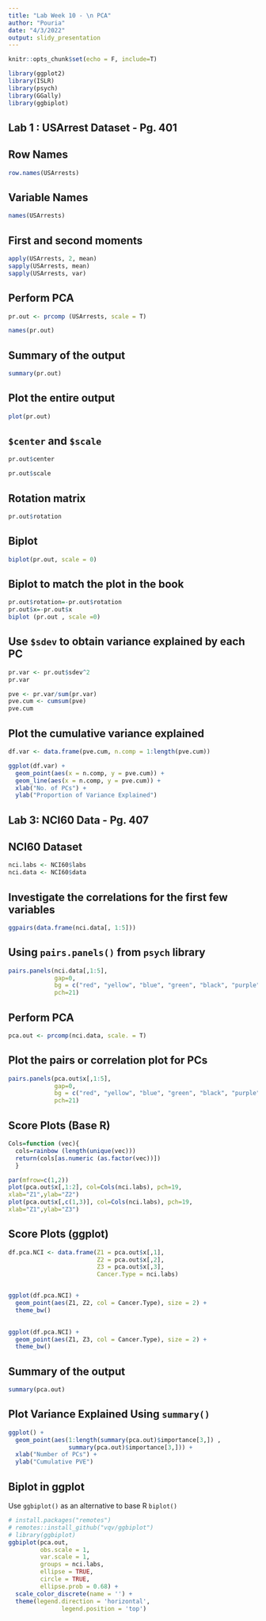 ```yaml
---
title: "Lab Week 10 - \n PCA"
author: "Pouria"
date: "4/3/2022"
output: slidy_presentation
---
```


```r
knitr::opts_chunk$set(echo = F, include=T)
```

```r
library(ggplot2)
library(ISLR)
library(psych)
library(GGally)
library(ggbiplot)
```



## Lab 1 : USArrest Dataset - Pg. 401

## Row Names

```r
row.names(USArrests)

```

## Variable Names

```r
names(USArrests)
```

## First and second moments
```r
apply(USArrests, 2, mean)
sapply(USArrests, mean)
sapply(USArrests, var)
```

## Perform PCA
```r
pr.out <- prcomp (USArrests, scale = T)

names(pr.out)
```

## Summary of the output
```r
summary(pr.out)
```

## Plot the entire output

```r
plot(pr.out)
```



## `$center` and `$scale`

```r
pr.out$center

```

```r
pr.out$scale
```

## Rotation matrix

```r
pr.out$rotation
```

## Biplot

```r
biplot(pr.out, scale = 0)
```

## Biplot to match the plot in the book

```r
pr.out$rotation=-pr.out$rotation
pr.out$x=-pr.out$x
biplot (pr.out , scale =0)
```


## Use `$sdev` to obtain variance explained by each PC

```r
pr.var <- pr.out$sdev^2
pr.var
```


```r
pve <- pr.var/sum(pr.var)
pve.cum <- cumsum(pve)
pve.cum
```

## Plot the cumulative variance explained

```r

df.var <- data.frame(pve.cum, n.comp = 1:length(pve.cum))

ggplot(df.var) +
  geom_point(aes(x = n.comp, y = pve.cum)) +
  geom_line(aes(x = n.comp, y = pve.cum)) +
  xlab("No. of PCs") +
  ylab("Proportion of Variance Explained")
```





## Lab 3: NCI60 Data - Pg. 407 


## NCI60 Dataset

```r
nci.labs <- NCI60$labs
nci.data <- NCI60$data


```


## Investigate the correlations for the first few variables

```r
ggpairs(data.frame(nci.data[, 1:5]))
```

## Using `pairs.panels()` from `psych` library

```r
pairs.panels(nci.data[,1:5],
             gap=0,
             bg = c("red", "yellow", "blue", "green", "black", "purple", "cyan")[factor(nci.labs)],
             pch=21)
```


## Perform PCA

```r
pca.out <- prcomp(nci.data, scale. = T)
```



## Plot the pairs or correlation plot for PCs

```r
pairs.panels(pca.out$x[,1:5],
             gap=0,
             bg = c("red", "yellow", "blue", "green", "black", "purple", "cyan")[factor(nci.labs)],
             pch=21)


```


## Score Plots (Base R)

```r
Cols=function (vec){
  cols=rainbow (length(unique(vec)))
  return(cols[as.numeric (as.factor(vec))])
  }
```

```r
par(mfrow=c(1,2))
plot(pca.out$x[,1:2], col=Cols(nci.labs), pch=19,
xlab="Z1",ylab="Z2")
plot(pca.out$x[,c(1,3)], col=Cols(nci.labs), pch=19,
xlab="Z1",ylab="Z3")
```

## Score Plots (ggplot)

```r
df.pca.NCI <- data.frame(Z1 = pca.out$x[,1],
                         Z2 = pca.out$x[,2],
                         Z3 = pca.out$x[,3],
                         Cancer.Type = nci.labs)


ggplot(df.pca.NCI) +
  geom_point(aes(Z1, Z2, col = Cancer.Type), size = 2) +
  theme_bw()
  

```

```r
ggplot(df.pca.NCI) +
  geom_point(aes(Z1, Z3, col = Cancer.Type), size = 2) +
  theme_bw()
```


## Summary of the output

```r
summary(pca.out)
```



## Plot Variance Explained Using `summary()`

```r
ggplot() +
  geom_point(aes(1:length(summary(pca.out)$importance[3,]) ,
                 summary(pca.out)$importance[3,])) +
  xlab("Number of PCs") +
  ylab("Cumulative PVE")
```



## Biplot in ggplot 

Use `ggbiplot()` as an alternative to base R `biplot()`

```r
# install.packages("remotes")
# remotes::install_github("vqv/ggbiplot")
# library(ggbiplot)
ggbiplot(pca.out,
         obs.scale = 1,
         var.scale = 1,
         groups = nci.labs,
         ellipse = TRUE,
         circle = TRUE,
         ellipse.prob = 0.68) +
  scale_color_discrete(name = '') +
  theme(legend.direction = 'horizontal',
               legend.position = 'top')
```




